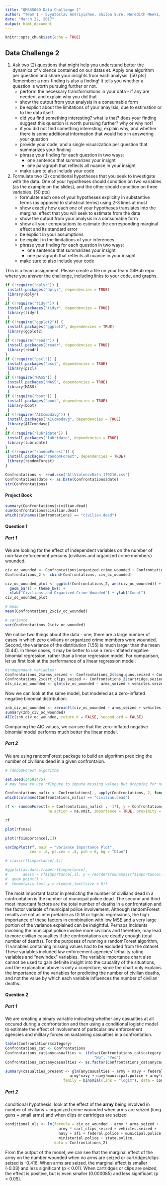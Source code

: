 ```yaml
---
title: "QMSS5069 Data Challenge 2"
author: "Team 1 - Svyatoslav Andriyishen, Shilpa Sure, Meredith Meeks, Kai Huo, Hannah Hao"
date: "March 22, 2017"
output: html_document
---
```


```r
knitr::opts_chunk$set(echo = TRUE)
```

## Data Challenge 2

1. Ask two (2) questions that might help you understand better the dynamics of violence contained on our datas et. Apply one algorithm per question and share your insights from each analysis. [50 pts]  Remember: a non-finding is also a finding! It tells you whether a question is worth pursuing further or not.
	* perform the necessary transformations in your data - if any are needed, and explain why you did that
	* show the output from your analysis in a consumable form
	* be explicit about the limitations of your anaylisis, due to estimation or to the data itself
	* did you find something interesting? what is that? does your finding suggest this question is worth pursuing further? why or why not?
	* if you did not find something interesting, explain why, and whether there is some additional information that would help in answering your question
	* provide your code, and a single visualization per question that summarizes your finding 
	* phrase your finding for each question in two ways: 
		* one sentence that summarizes your insight
		* one paragraph that reflects all nuance in your insight 
	* make sure to also include your code 

2. Formulate two (2) conditional hypotheses that you seek to investigate with the data. One of your hypotheses should condition on two variables (as the example on the slides), and the other should condition on three variables. [50 pts]
    * formulate each one of your hypotheses explicitly in substantive terms (as opposed to statistical terms) using 2-3 lines at most
	* show exactly how each one of your hypotheses translates into the marginal effect that you will seek to estimate from the data 
	* show the output from your analysis in a consumable form
	* show all your computations to estimate the corresponding marginal effect and its standard error
	* be explicit in your assumptions
	* be explicit in the limitations of your inferences
	* phrase your finding for each question in two ways: 
		* one sentence that summarizes your insight
		* one paragraph that reflects all nuance in your insight 
	* make sure to also include your code 

This is a team assignment. Please create a file on your team GitHub repo where you answer the challenge, including links to your code, and graphs.

```r
if (!require("dplyr")) {
 install.packages("dplyr", dependencies = TRUE)
 library(dplyr)
 }
if (!require("tidyr")) {
 install.packages("tidyr", dependencies = TRUE)
 library(tidyr)
 }
if (!require("ggplot2")) {
 install.packages("ggplot2", dependencies = TRUE)
 library(ggplot2)
 }
if (!require("readr")) {
 install.packages("readr", dependencies = TRUE)
 library(readr)
}
if (!require("pscl")) {
 install.packages("pscl", dependencies = TRUE)
 library(pscl)
 }
if (!require("MASS")) {
 install.packages("MASS", dependencies = TRUE)
 library(MASS)
 }
if (!require("boot")) {
 install.packages("boot", dependencies = TRUE)
 library(boot)
 }
if (!require("AICcmodavg")) {
 install.packages("AICcmodavg", dependencies = TRUE)
 library(AICcmodavg)
}
if (!require("lubridate")) {
 install.packages("lubridate", dependencies = TRUE)
 library(lubridate)
}
if (!require("randomForest")) {
 install.packages("randomForest", dependencies = TRUE)
 library(randomForest)
}
```

```r
Confrontations <- read.csv("AllViolenceData_170216.csv")
Confrontations$date <- as.Date(Confrontations$date)
str(Confrontations)
```

#### Project Book

```r
summary(Confrontations$civilian.dead)
sum(Confrontations$civilian.dead)
which(colnames(Confrontations) == "civilian.dead")
```
#### Question 1

##### Part 1

We are looking for the effect of independent variables on the number of non-law enforcement persons (civilians and organized crime members) wounded.

```r
civ_oc_wounded <- Confrontations$organized.crime.wounded + Confrontations$civilian.wounded
Confrontations_2 <- cbind(Confrontations, civ_oc_wounded)

civ_oc_wounded_plot <- ggplot(Confrontations_2, aes(civ_oc_wounded)) + 
  geom_bar() + theme_bw() + 
  xlab("Civilians and Organized Crime Wounded") + ylab("Count")
civ_oc_wounded_plot

# mean
mean(Confrontations_2$civ_oc_wounded)

# variance
var(Confrontations_2$civ_oc_wounded)
```

We notice two things about the data - one, there are a large number of cases in which zero civilians or organized crime members were wounded. Second, the variance of the distribution (1.55) is much larger than the mean (0.44).
In these cases, it may be better to use a zero-inflated negative binomial regression, rather than a linear regression model. 
For comparison, let us first look at the performance of a linear regression model:

```r
#independent variables:
Confrontations_2$arms_seized <- Confrontations_2$long.guns.seized + Confrontations_2$small.arms.seized
Confrontations_2$cart_clips_seized <- Confrontations_2$cartridge.sezied + Confrontations_2$clips.seized
ols_civ_oc_wounded <- glm(civ_oc_wounded ~ arms_seized + vehicles.seized + army + navy + afi + federal.police + municipal.police + ministerial.police + state.police, Confrontations_2, family="gaussian")
```

Now we can look at the same model, but modeled as a zero-inflated negative binomial distribution:

```r
znb_civ_oc_wounded <- zeroinfl(civ_oc_wounded ~ arms_seized + vehicles.seized + army + navy + afi + federal.police + municipal.police + ministerial.police + state.police, data = Confrontations_2, dist = "negbin", EM = TRUE)
summary(znb_civ_oc_wounded)
AICc(znb_civ_oc_wounded, return.K = FALSE, second.ord = FALSE)
```

Comparing the AIC values, we can see that the zero-inflated negative binomial model performs much better the linear model. 

##### Part 2

We are using randomForest package to build an algorithm predicing the number of civilians dead in a given confrontaion.

```r
# randomForest algorithm

set.seed(34593475)
# may have to use rfImpute to impute missing values but dropping for now

Confrontations_nafix <- Confrontations[ , apply(Confrontations, 2, function(x) !any(is.na(x)))]
which(colnames(Confrontations_nafix) == "civilian.dead")

rf <- randomForest(x = Confrontations_nafix[ , -17], y = Confrontations[ , 17], ntree = 100,
                   na.action = na.omit, importance = TRUE, proximity = TRUE)

rf

plot(rf$mse)

plot(rf$importance[,1])

varImpPlot(rf, main = "Variance Importance Plot",
           cex = .6, pt.cex = .8, pch = 6, bg = "blue")

# class(rf$importance[,1])

#ggplot(as.data.frame(rf$importance), 
#       aes(x = rf$importance[,1], y = reorder(rownames(rf$importance), rf$importance[,1]))) +
#  geom_point() +
#  theme(axis.text.y = element_text(size = 6))

```

The most important factor in predicting the number of civilians dead in a confrontation is the number of municipal police dead. The second and third most important factors are the total number of deaths in a confrontation and the factor variable of municipal police involvement. Although randomForest results are not as interpretable as OLM or ligistic regressions, the high importance of these factors in combination with low MSE and a very large portion of the variance explained can be insightful. Perhaps incidents involving the municipal police involve more civilians and therefore, may lead to more civilian casualties if the confrontations are deadly enough (total number of deaths). For the purposes of running a randomForest algorithm, 11 variables containing missing values had to be excluded from the dataset. These variables included law enforcement agencies' lethality rating variables and "newIndex" variables. The variable importance chart also cannot be used to gain definite insight into the causality of the situations, and the explanation above is only a conjecture, since the chart only explains the importance of the variables for predicting the number of civilian deaths, and not the value by which each variable influences the number of civilian deaths.


#### Question 2

##### Part 1

We are creating a binary variable indicating whether any casualties at all occured during a confrontation and then using a conditional logistic model to estimate the effect of involvement of particular law enforcement agencies and military forces on sustaining casualties in a confrontation.

```r
table(Confrontations$category)
Confrontations_cat <- Confrontations
Confrontations_cat$anycasualties <- ifelse(Confrontations_cat$category == "no.dead.wounded",
                                        "No", "Yes")
Confrontations_cat$anycasualties <- as.factor(Confrontations_cat$anycasualties)

summary(casualties_present <- glm(anycasualties ~ army + navy + federal.police + municipal.police + afi + ministerial.police +
                             army*navy + navy*municipal.police + army*municipal.police, 
                          family = binomial(link = "logit"), data = Confrontations_cat))
```


##### Part 2

conditional hypothesis: look at the effect of the **army** being involved in number of civilians + organized crime wounded when arms are seized (long guns + small arms) and when clips or cartridges are seized

```r
conditional_ols <- lm(formula = civ_oc_wounded ~ army * arms_seized + 
                        army * cart_clips_seized + vehicles.seized + 
                        navy + afi + federal.police + municipal.police + 
                        ministerial.police + state.police, 
                      data = Confrontations_2)
```

From the output of the model, we can see that the marginal effect of the army on the number wounded when no arms are seized or cartridges/clips seized is -0.416. When arms are seized, the marginal effect is smaller (-0.03) and less significant (p < 0.01). When cartridges or clips are seized, the effect is positive, but is even smaller (0.000085) and less significant (p < 0.05).
